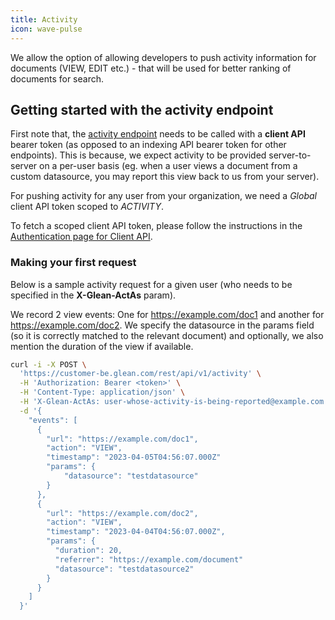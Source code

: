 ```yaml
---
title: Activity
icon: wave-pulse
---
```


We allow the option of allowing developers to push activity information for documents (VIEW, EDIT etc.) - that will be used for better ranking of documents for search.

## Getting started with the activity endpoint

First note that, the [activity endpoint](https://developers.glean.com/client/operation/activity/) needs to be called with a **client API** bearer token (as opposed to an indexing API bearer token for other endpoints). This is because, we expect activity to be provided server-to-server on a per-user basis (eg. when a user views a document from a custom datasource, you may report this view back to us from your server).

For pushing activity for any user from your organization, we need a _Global_ client API token scoped to _ACTIVITY_.

To fetch a scoped client API token, please follow the instructions in the [Authentication page for Client API](https://developers.glean.com/docs/client_api_scopes/).

### Making your first request

Below is a sample activity request for a given user (who needs to be specified in the **X-Glean-ActAs** param).

We record 2 view events: One for https://example.com/doc1 and another for https://example.com/doc2. We specify the datasource in the params field (so it is correctly matched to the relevant document) and optionally, we also mention the duration of the view if available.

```bash cURL
curl -i -X POST \
  'https://customer-be.glean.com/rest/api/v1/activity' \
  -H 'Authorization: Bearer <token>' \
  -H 'Content-Type: application/json' \
  -H 'X-Glean-ActAs: user-whose-activity-is-being-reported@example.com' \
  -d '{
    "events": [
      {
        "url": "https://example.com/doc1",
        "action": "VIEW",
        "timestamp": "2023-04-05T04:56:07.000Z"
        "params": {
            "datasource": "testdatasource"
        }
      },
      {
        "url": "https://example.com/doc2",
        "action": "VIEW",
        "timestamp": "2023-04-04T04:56:07.000Z",
        "params": {
          "duration": 20,
          "referrer": "https://example.com/document"
          "datasource": "testdatasource2"
        }
      }
    ]
  }'
```
